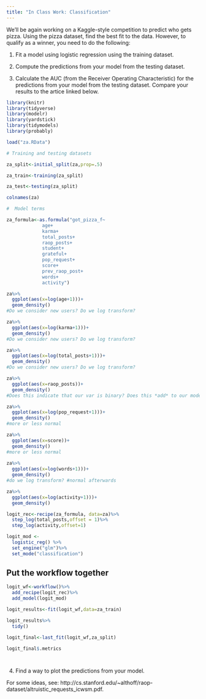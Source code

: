 ---
title: "In Class Work: Classification"
---

We'll be again working on a Kaggle-style competition to predict who gets pizza. Using the pizza dataset, find the best fit to the data. However, to qualify as a winner, you need to do the following: 

1. Fit a model using logistic regression using the training dataset.


2. Compute the predictions from your model from the testing dataset.

3. Calculate the AUC (from the Receiver Operating Characteristic) for the predictions from your model from the testing dataset. Compare your results to the artice linked below. 



```{r libraries}
library(knitr)
library(tidyverse)
library(modelr)
library(yardstick)
library(tidymodels)
library(probably)
```


```{r}
load("za.RData")
```


```{r}
# Training and testing datasets

za_split<-initial_split(za,prop=.5)

za_train<-training(za_split)

za_test<-testing(za_split)

```



```{r linear_model}
colnames(za)

#  Model terms

za_formula<-as.formula("got_pizza_f~
             age+
             karma+
             total_posts+
             raop_posts+
             student+
             grateful+
             pop_request+
             score+
             prev_raop_post+
             words+
             activity")

```


```{r}
za%>%
  ggplot(aes(x=log(age+1)))+
  geom_density()
#Do we consider new users? Do we log transform?

za%>%
  ggplot(aes(x=log(karma+1)))+
  geom_density()
#Do we consider new users? Do we log transform?

za%>%
  ggplot(aes(x=log(total_posts+1)))+
  geom_density()
#Do we consider new users? Do we log transform?

za%>%
  ggplot(aes(x=raop_posts))+
  geom_density()
#Does this indicate that our var is binary? Does this *add* to our model? 

za%>%
  ggplot(aes(x=log(pop_request+1)))+
  geom_density()
#more or less normal

za%>%
  ggplot(aes(x=score))+
  geom_density()
#more or less normal
             
za%>%
  ggplot(aes(x=log(words+1)))+
  geom_density() 
#do we log transform? #normal afterwards

za%>%
  ggplot(aes(x=log(activity+1)))+
  geom_density()

```


```{r}
logit_rec<-recipe(za_formula, data=za)%>%
  step_log(total_posts,offset = 1)%>%
  step_log(activity,offset=1)
```



```{r}
logit_mod <- 
  logistic_reg() %>% 
  set_engine("glm")%>%
  set_mode("classification")
```


## Put the workflow together

```{r}
logit_wf<-workflow()%>%
  add_recipe(logit_rec)%>%
  add_model(logit_mod)
```

```{r}
logit_results<-fit(logit_wf,data=za_train)
```

```{r}
logit_results%>%
  tidy()
```

```{r}
logit_final<-last_fit(logit_wf,za_split)

logit_final$.metrics
```

```{r}

```


```{r}

```




4. Find a way to plot the predictions from your model. 

For some ideas, see: http://cs.stanford.edu/~althoff/raop-dataset/altruistic_requests_icwsm.pdf.